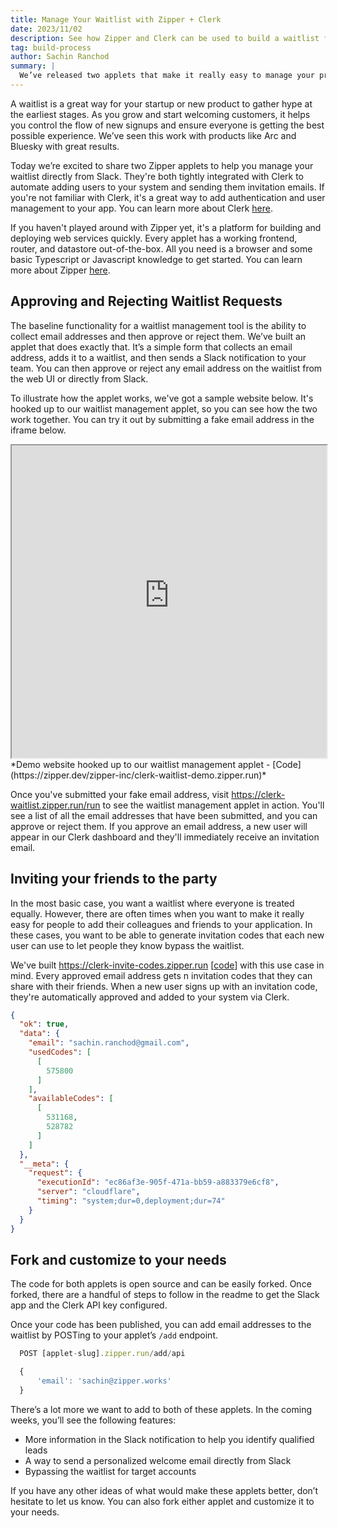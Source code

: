 ```yaml
---
title: Manage Your Waitlist with Zipper + Clerk
date: 2023/11/02
description: See how Zipper and Clerk can be used to build a waitlist for your product.
tag: build-process
author: Sachin Ranchod
summary: |
  We’ve released two applets that make it really easy to manage your product’s waitlist directly from Slack. We’ve integrated them into Clerk so that approved users can be automatically invited into your system.
---
```


A waitlist is a great way for your startup or new product to gather hype at the earliest stages. As you grow and start welcoming customers, it helps you control the flow of new signups and ensure everyone is getting the best possible experience. We’ve seen this work with products like Arc and Bluesky with great results.

Today we’re excited to share two Zipper applets to help you manage your waitlist directly from Slack. They're both tightly integrated with Clerk to automate adding users to your system and sending them invitation emails. If you're not familiar with Clerk, it's a great way to add authentication and user management to your app. You can learn more about Clerk [here](https://clerk.dev).

If you haven't played around with Zipper yet, it's a platform for building and deploying web services quickly. Every applet has a working frontend, router, and datastore out-of-the-box. All you need is a browser and some basic Typescript or Javascript knowledge to get started. You can learn more about Zipper [here](https://zipper.dev).

## Approving and Rejecting Waitlist Requests

The baseline functionality for a waitlist management tool is the ability to collect email addresses and then approve or reject them. We’ve built an applet that does exactly that. It’s a simple form that collects an email address, adds it to a waitlist, and then sends a Slack notification to your team. You can then approve or reject any email address on the waitlist from the web UI or directly from Slack.

To illustrate how the applet works, we've got a sample website below. It's hooked up to our waitlist management applet, so you can see how the two work together. You can try it out by submitting a fake email address in the iframe below.

<iframe
  width="100%"
  height="500"
  src="https://clerk-waitlist-demo.zipper.run/run/embed/main.ts"
></iframe>
*Demo website hooked up to our waitlist management applet -
[Code](https://zipper.dev/zipper-inc/clerk-waitlist-demo.zipper.run)*

Once you've submitted your fake email address, visit https://clerk-waitlist.zipper.run/run to see the waitlist management applet in action. You'll see a list of all the email addresses that have been submitted, and you can approve or reject them. If you approve an email address, a new user will appear in our Clerk dashboard and they'll immediately receive an invitation email.

## Inviting your friends to the party

In the most basic case, you want a waitlist where everyone is treated equally. However, there are often times when you want to make it really easy for people to add their colleagues and friends to your application. In these cases, you want to be able to generate invitation codes that each new user can use to let people they know bypass the waitlist.

We've built https://clerk-invite-codes.zipper.run [[code](https://zipper.dev/zipper-inc/clerk-invite-codes/src/readme.md)] with this use case in mind. Every approved email address gets n invitation codes that they can share with their friends. When a new user signs up with an invitation code, they're automatically approved and added to your system via Clerk.

```JSON
{
  "ok": true,
  "data": {
    "email": "sachin.ranchod@gmail.com",
    "usedCodes": [
      [
        575800
      ]
    ],
    "availableCodes": [
      [
        531168,
        528782
      ]
    ]
  },
  "__meta": {
    "request": {
      "executionId": "ec86af3e-905f-471a-bb59-a883379e6cf8",
      "server": "cloudflare",
      "timing": "system;dur=0,deployment;dur=74"
    }
  }
}
```

## Fork and customize to your needs

The code for both applets is open source and can be easily forked. Once forked, there are a handful of steps to follow in the readme to get the Slack app and the Clerk API key configured.

Once your code has been published, you can add email addresses to the waitlist by POSTing to your applet’s `/add` endpoint.

```typescript
  POST [applet-slug].zipper.run/add/api

  {
	  'email': 'sachin@zipper.works'
  }
```

There’s a lot more we want to add to both of these applets. In the coming weeks, you’ll see the following features:

- More information in the Slack notification to help you identify qualified leads
- A way to send a personalized welcome email directly from Slack
- Bypassing the waitlist for target accounts

If you have any other ideas of what would make these applets better, don’t hesitate to let us know. You can also fork either applet and customize it to your needs.
